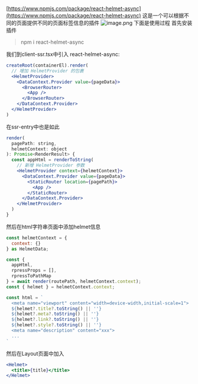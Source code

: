 [https://www.npmjs.com/package/react-helmet-async](https://www.npmjs.com/package/react-helmet-async)
这是一个可以根据不同的页面提供不同的页面标签信息的插件
![image.png](https://cdn.nlark.com/yuque/0/2024/png/34286503/1718246499708-23d4acc7-ef66-4387-8b40-773fc4f7a075.png#averageHue=%23a8c0c5&clientId=u68e57d2c-8cd1-4&from=paste&height=34&id=uc3dd8a5c&originHeight=51&originWidth=416&originalType=binary&ratio=1.5&rotation=0&showTitle=false&size=3010&status=done&style=none&taskId=u96de92eb-ee04-436e-b1c8-ffcc789f16a&title=&width=277.3333333333333)
下面是使用过程
首先安装插件
> npm i react-helmet-async

我们到client-ssr.tsx中引入 react-helmet-async:
```jsx
createRoot(containerEl).render(
  // 增加 HelmetProvider 的包裹
  <HelmetProvider>
    <DataContext.Provider value={pageData}>
      <BrowserRouter>
        <App />
      </BrowserRouter>
    </DataContext.Provider>
  </HelmetProvider>
)
```
在ssr-entry中也是如此
```jsx
render(
  pagePath: string,
  helmetContext: object
): Promise<RenderResult> {
  const appHtml = renderToString(
    // 新增 HelmetProvider 参数
    <HelmetProvider context={helmetContext}>
      <DataContext.Provider value={pageData}>
        <StaticRouter location={pagePath}>
          <App />
        </StaticRouter>
      </DataContext.Provider>
    </HelmetProvider>
  )
}
```
然后在html字符串页面中添加helmet信息
```jsx
const helmetContext = {
  context: {}
} as HelmetData;

const {
  appHtml,
  rpressProps = [],
  rpressToPathMap
} = await render(routePath, helmetContext.context);
const { helmet } = helmetContext.context;

const html = `
  <meta name="viewport" content="width=device-width,initial-scale=1">
  ${helmet?.title?.toString() || ''}
  ${helmet?.meta?.toString() || ''}
  ${helmet?.link?.toString() || ''}
  ${helmet?.style?.toString() || ''}
  <meta name="description" content="xxx">
  ...
`
```
然后在Layout页面中加入
```jsx
<Helmet>
  <title>{title}</title>
</Helmet>
```























